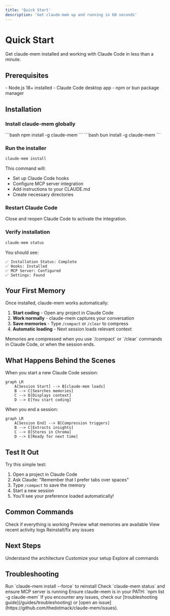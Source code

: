 ```yaml
---
title: 'Quick Start'
description: 'Get claude-mem up and running in 60 seconds'
---
```



# Quick Start

Get claude-mem installed and working with Claude Code in less than a minute.

## Prerequisites

<Card title="Requirements" icon="check">
  - Node.js 18+ installed
  - Claude Code desktop app
  - npm or bun package manager
</Card>

## Installation

<Steps>

### Install claude-mem globally

<Tabs>
  <Tab title="npm">
    ```bash
    npm install -g claude-mem
    ```
  </Tab>
  <Tab title="bun">
    ```bash
    bun install -g claude-mem
    ```
  </Tab>
</Tabs>

### Run the installer

```bash
claude-mem install
```

This command will:
- Set up Claude Code hooks
- Configure MCP server integration
- Add instructions to your CLAUDE.md
- Create necessary directories

### Restart Claude Code

Close and reopen Claude Code to activate the integration.

### Verify installation

```bash
claude-mem status
```

You should see:
```
✅ Installation Status: Complete
✅ Hooks: Installed
✅ MCP Server: Configured
✅ Settings: Found
```

</Steps>

## Your First Memory

Once installed, claude-mem works automatically:

1. **Start coding** - Open any project in Claude Code
2. **Work normally** - claude-mem captures your conversation
3. **Save memories** - Type `/compact` or `/clear` to compress
4. **Automatic loading** - Next session loads relevant context

<Note>
  Memories are compressed when you use `/compact` or `/clear` commands in Claude Code, or when the session ends.
</Note>

## What Happens Behind the Scenes

When you start a new Claude Code session:

```mermaid
graph LR
    A[Session Start] --> B[claude-mem loads]
    B --> C[Searches memories]
    C --> D[Displays context]
    D --> E[You start coding]
```

When you end a session:

```mermaid
graph LR
    A[Session End] --> B[Compression triggers]
    B --> C[Extracts insights]
    C --> D[Stores in Chroma]
    D --> E[Ready for next time]
```

## Test It Out

Try this simple test:

1. Open a project in Claude Code
2. Ask Claude: "Remember that I prefer tabs over spaces"
3. Type `/compact` to save the memory
4. Start a new session
5. You'll see your preference loaded automatically!

## Common Commands

<CardGrid cols={2}>
  <Card title="claude-mem status" icon="heart-pulse">
    Check if everything is working
  </Card>
  <Card title="claude-mem load-context" icon="download">
    Preview what memories are available
  </Card>
  <Card title="claude-mem logs" icon="scroll">
    View recent activity logs
  </Card>
  <Card title="claude-mem install --force" icon="wrench">
    Reinstall/fix any issues
  </Card>
</CardGrid>

## Next Steps

<CardGrid cols={3}>
  <Card title="How It Works" icon="cog" href="/concepts/how-it-works">
    Understand the architecture
  </Card>
  <Card title="Configuration" icon="sliders" href="/configuration/settings">
    Customize your setup
  </Card>
  <Card title="CLI Reference" icon="terminal" href="/cli/overview">
    Explore all commands
  </Card>
</CardGrid>

## Troubleshooting

<AccordionGroup>
  <Accordion title="Installation failed">
    Run `claude-mem install --force` to reinstall
  </Accordion>
  <Accordion title="Memories not loading">
    Check `claude-mem status` and ensure MCP server is running
  </Accordion>
  <Accordion title="Command not found">
    Ensure claude-mem is in your PATH: `npm list -g claude-mem`
  </Accordion>
</AccordionGroup>

<Tip>
  If you encounter any issues, check our [troubleshooting guide](/guides/troubleshooting) or [open an issue](https://github.com/thedotmack/claude-mem/issues).
</Tip>